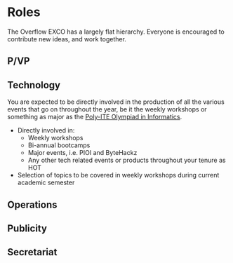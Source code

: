 # Roles

The Overflow EXCO has a largely flat hierarchy. Everyone is encouraged to contribute new ideas, and work together.


<TOCInline toc={toc} />

## P/VP


## Technology

You are expected to be directly involved in the production of all the various events that go on throughout the year, be it the weekly workshops or something as major as the [Poly-ITE Olympiad in Informatics](/events/pioi).

- Directly involved in:
  - Weekly workshops
  - Bi-annual bootcamps
  - Major events, i.e. PIOI and ByteHackz
  - Any other tech related events or products throughout your tenure as HOT
- Selection of topics to be covered in weekly workshops during current academic semester

## Operations


## Publicity


## Secretariat
